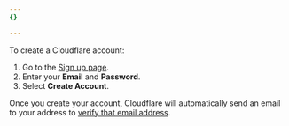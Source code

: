 ```yaml
---
{}

---
```


To create a Cloudflare account:

1. Go to the [Sign up page](https://dash.cloudflare.com/sign-up).
2. Enter your **Email** and **Password**.
3. Select **Create Account**.

Once you create your account, Cloudflare will automatically send an email to your address to [verify that email address](/fundamentals/setup/account/verify-email-address/).
